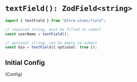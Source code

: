 

<Meta title="fields/textField" />

# `textField(): ZodField<string>`

```ts
import { textField } from "@form-atoms/field";

// required string, must be filled to submit
const userName = textField();

// optional string, can be empty to submit
const bio = textField({ optional: true });
```

## Initial Config

<Markdown>{Config}</Markdown>
